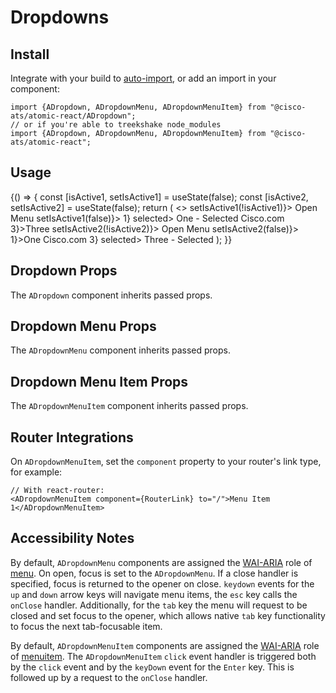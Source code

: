 

<Meta title="Components/Dropdowns" component={ADropdown} />

# Dropdowns

## Install

Integrate with your build to [auto-import](?path=/docs/getting-started--page#integrating), or add an import in your component:

```
import {ADropdown, ADropdownMenu, ADropdownMenuItem} from "@cisco-ats/atomic-react/ADropdown";
// or if you're able to treekshake node_modules
import {ADropdown, ADropdownMenu, ADropdownMenuItem} from "@cisco-ats/atomic-react";
```

## Usage

<Preview>
  <Story name="usage-1">
    <div style={{minHeight: 150}}>
      <YourComponent>
        {() => {
          const [isActive1, setIsActive1] = useState(false);
          const [isActive2, setIsActive2] = useState(false);
          return (
            <>
              <ADropdown>
                <AButton
                  className="mr-3"
                  aria-haspopup="true"
                  onClick={() => setIsActive1(!isActive1)}>
                  Open Menu
                </AButton>
                <ADropdownMenu
                  open={isActive1}
                  onClose={() => setIsActive1(false)}>
                  <ADropdownMenuItem onClick={() => 1} selected>
                    One - Selected
                  </ADropdownMenuItem>
                  <ADropdownMenuItem
                    href="https://www.cisco.com"
                    target="_blank">
                    Cisco.com
                  </ADropdownMenuItem>
                  <ADropdownMenuItem onClick={() => 3}>Three</ADropdownMenuItem>
                </ADropdownMenu>
              </ADropdown>
              <ADropdown>
                <AButton
                  aria-haspopup="true"
                  onClick={() => setIsActive2(!isActive2)}>
                  Open Menu
                </AButton>
                <ADropdownMenu
                  open={isActive2}
                  onClose={() => setIsActive2(false)}>
                  <ADropdownMenuItem onClick={() => 1}>One</ADropdownMenuItem>
                  <ADropdownMenuItem
                    href="https://www.cisco.com"
                    target="_blank">
                    Cisco.com
                  </ADropdownMenuItem>
                  <ADropdownMenuItem onClick={() => 3} selected>
                    Three - Selected
                  </ADropdownMenuItem>
                </ADropdownMenu>
              </ADropdown>
            </>
          );
        }}
      </YourComponent>
    </div>
  </Story>
</Preview>

## Dropdown Props

The `ADropdown` component inherits passed props.

<Props of={ADropdown} />

## Dropdown Menu Props

The `ADropdownMenu` component inherits passed props.

<Props of={ADropdownMenu} />

## Dropdown Menu Item Props

The `ADropdownMenuItem` component inherits passed props.

<Props of={ADropdownMenuItem} />

## Router Integrations

On `ADropdownMenuItem`, set the `component` property to your router's link type, for example:

```
// With react-router:
<ADropdownMenuItem component={RouterLink} to="/">Menu Item 1</ADropdownMenuItem>
```

## Accessibility Notes

By default, `ADropdownMenu` components are assigned the [WAI-ARIA](https://www.w3.org/WAI/standards-guidelines/aria/) role of [menu](https://www.w3.org/TR/wai-aria/#menu).
On open, focus is set to the `ADropdownMenu`. If a close handler is specified, focus is
returned to the opener on close. `keydown` events for the `up` and `down` arrow keys will
navigate menu items, the `esc` key calls the `onClose` handler. Additionally, for the `tab`
key the menu will request to be closed and set focus to the opener, which allows native `tab`
key functionality to focus the next tab-focusable item.

By default, `ADropdownMenuItem` components are assigned the [WAI-ARIA](https://www.w3.org/WAI/standards-guidelines/aria/) role of [menuitem](https://www.w3.org/TR/wai-aria/#menuitem).
The `ADropdownMenuItem` `click` event handler is triggered both by the `click` event and by the `keyDown` event for the `Enter` key. This is followed up by a request to the `onClose` handler.
